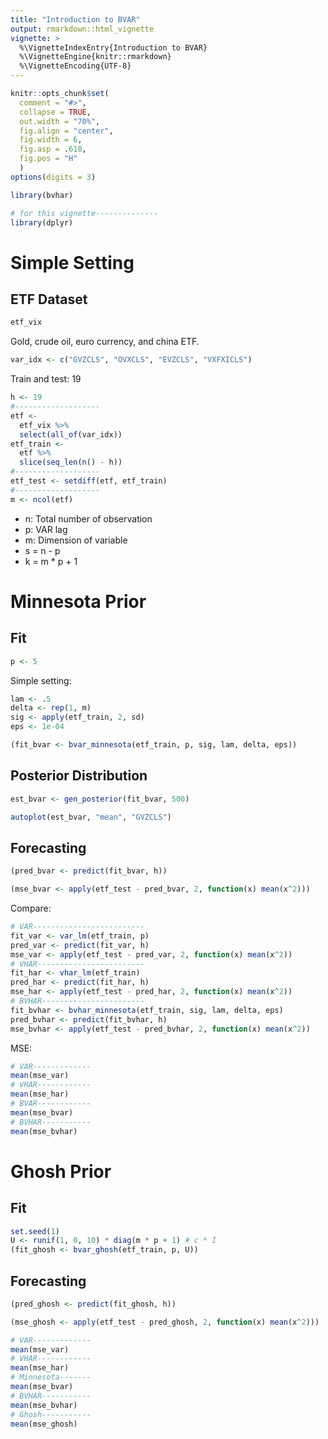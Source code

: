 ```yaml
---
title: "Introduction to BVAR"
output: rmarkdown::html_vignette
vignette: >
  %\VignetteIndexEntry{Introduction to BVAR}
  %\VignetteEngine{knitr::rmarkdown}
  %\VignetteEncoding{UTF-8}
---
```


```r
knitr::opts_chunk$set(
  comment = "#>",
  collapse = TRUE,
  out.width = "70%",
  fig.align = "center",
  fig.width = 6,
  fig.asp = .618,
  fig.pos = "H"
  )
options(digits = 3)
```

```r
library(bvhar)
```

```r
# for this vignette--------------
library(dplyr)
```

# Simple Setting

## ETF Dataset

```r
etf_vix
```

Gold, crude oil, euro currency, and china ETF.

```r
var_idx <- c("GVZCLS", "OVXCLS", "EVZCLS", "VXFXICLS")
```

Train and test: 19

```r
h <- 19
#-------------------
etf <- 
  etf_vix %>% 
  select(all_of(var_idx))
etf_train <- 
  etf %>% 
  slice(seq_len(n() - h))
#-------------------
etf_test <- setdiff(etf, etf_train)
#-------------------
m <- ncol(etf)
```

- n: Total number of observation
- p: VAR lag
- m: Dimension of variable
- s = n - p
- k = m * p + 1

# Minnesota Prior

## Fit

```r
p <- 5
```

Simple setting:

```r
lam <- .5
delta <- rep(1, m)
sig <- apply(etf_train, 2, sd)
eps <- 1e-04
```

```r
(fit_bvar <- bvar_minnesota(etf_train, p, sig, lam, delta, eps))
```

## Posterior Distribution

```r
est_bvar <- gen_posterior(fit_bvar, 500)
```

```r
autoplot(est_bvar, "mean", "GVZCLS")
```



## Forecasting

```r
(pred_bvar <- predict(fit_bvar, h))
```

```r
(mse_bvar <- apply(etf_test - pred_bvar, 2, function(x) mean(x^2)))
```

Compare:

```r
# VAR-------------------------
fit_var <- var_lm(etf_train, p)
pred_var <- predict(fit_var, h)
mse_var <- apply(etf_test - pred_var, 2, function(x) mean(x^2))
# VHAR------------------------
fit_har <- vhar_lm(etf_train)
pred_har <- predict(fit_har, h)
mse_har <- apply(etf_test - pred_har, 2, function(x) mean(x^2))
# BVHAR-----------------------
fit_bvhar <- bvhar_minnesota(etf_train, sig, lam, delta, eps)
pred_bvhar <- predict(fit_bvhar, h)
mse_bvhar <- apply(etf_test - pred_bvhar, 2, function(x) mean(x^2))
```

MSE:

```r
# VAR-------------
mean(mse_var)
# VHAR------------
mean(mse_har)
# BVAR------------
mean(mse_bvar)
# BVHAR-----------
mean(mse_bvhar)
```

# Ghosh Prior

## Fit

```r
set.seed(1)
U <- runif(1, 0, 10) * diag(m * p + 1) # c * I
(fit_ghosh <- bvar_ghosh(etf_train, p, U))
```

## Forecasting

```r
(pred_ghosh <- predict(fit_ghosh, h))
```

```r
(mse_ghosh <- apply(etf_test - pred_ghosh, 2, function(x) mean(x^2)))
```

```r
# VAR-------------
mean(mse_var)
# VHAR------------
mean(mse_har)
# Minnesota-------
mean(mse_bvar)
# BVHAR-----------
mean(mse_bvhar)
# Ghosh-----------
mean(mse_ghosh)
```



